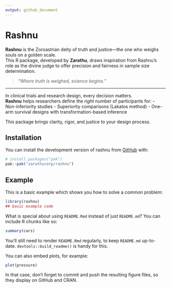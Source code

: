 ```yaml
---
output: github_document
---
```


# Rashnu

**Rashnu** is the Zoroastrian deity of truth and justice—the one who weighs souls on a golden scale.  
This R package, developed by **Zarathu**, draws inspiration from Rashnu’s role as the divine judge to offer precision and fairness in sample size determination.

> *"Where truth is weighed, science begins."*

---

In clinical trials and research design, every decision matters.  
**Rashnu** helps researchers define the *right* number of participants for:
- Non-inferiority studies
- Superiority comparisons (Lakatos method)
- One-arm survival designs with transformation-based inference

This package brings clarity, rigor, and justice to your design process.



## Installation

You can install the development version of rashnu from [GitHub](https://github.com/) with:

``` r
# install.packages("pak")
pak::pak("zarathucorp/rashnu")
```

## Example

This is a basic example which shows you how to solve a common problem:

```r
library(rashnu)
## basic example code
```

What is special about using `README.Rmd` instead of just `README.md`? You can include R chunks like so:

```r
summary(cars)
```

You'll still need to render `README.Rmd` regularly, to keep `README.md` up-to-date. `devtools::build_readme()` is handy for this.

You can also embed plots, for example:

```r
plot(pressure)
```

In that case, don't forget to commit and push the resulting figure files, so they display on GitHub and CRAN.
